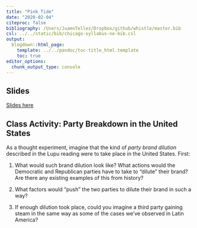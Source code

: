 ```yaml
---
title: "Pink Tide"
date: "2020-02-04"
citeproc: false
bibliography: /Users/JuamnTellez/Dropbox/github/whistle/master.bib
csl: ../../static/bib/chicago-syllabus-no-bib.csl
output:
  blogdown::html_page:
    template: ../../pandoc/toc-title_html.template
    toc: true
editor_options: 
  chunk_output_type: console
---
```


## Slides

[Slides here](/slides/11-pink-tide.pdf)



## Class Activity: Party Breakdown in the United States


As a thought experiment, imagine that the kind of *party brand dilution* described in the Lupu reading were to take place in the United States. First:

1. What would such brand dilution look like? What actions would the Democratic and Republican parties have to take to "dilute" their brand? Are there any existing examples of this from history?

2. What factors would "push" the two parties to dilute their brand in such a way? 

3. If enough dilution took place, could you imagine a third party gaining steam in the same way as some of the cases we've observed in Latin America?